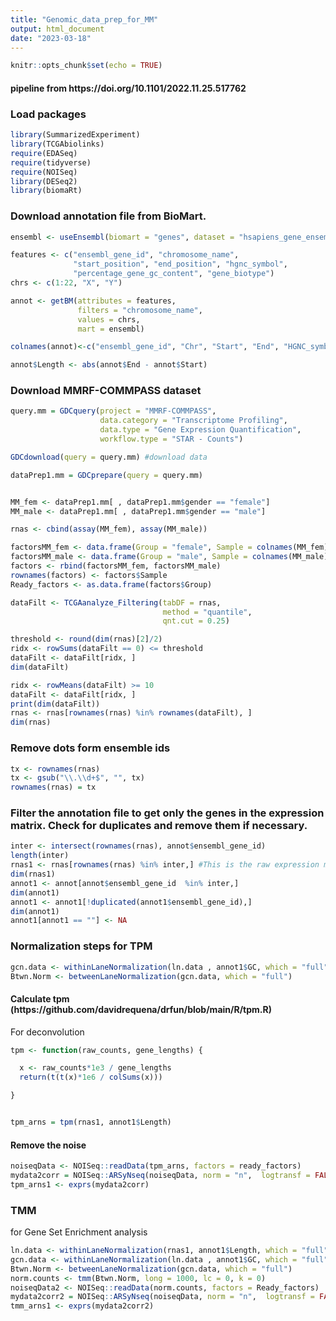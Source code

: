 ```yaml
---
title: "Genomic_data_prep_for_MM"
output: html_document
date: "2023-03-18"
---
```


```r
knitr::opts_chunk$set(echo = TRUE)
```

#### pipeline from https://doi.org/10.1101/2022.11.25.517762

### Load packages

```r
library(SummarizedExperiment)
library(TCGAbiolinks)
require(EDASeq)
require(tidyverse)
require(NOISeq)
library(DESeq2)
library(biomaRt)

```


### Download annotation file from BioMart.

```r
ensembl <- useEnsembl(biomart = "genes", dataset = "hsapiens_gene_ensembl", mirror = "www")

features <- c("ensembl_gene_id", "chromosome_name", 
              "start_position", "end_position", "hgnc_symbol",	
              "percentage_gene_gc_content", "gene_biotype")
chrs <- c(1:22, "X", "Y")

annot <- getBM(attributes = features,
               filters = "chromosome_name",
               values = chrs, 
               mart = ensembl)

colnames(annot)<-c("ensembl_gene_id", "Chr", "Start", "End", "HGNC_symbol", "GC", "Type")

annot$Length <- abs(annot$End - annot$Start)
```

### Download MMRF-COMMPASS dataset

```r
query.mm = GDCquery(project = "MMRF-COMMPASS",
                    data.category = "Transcriptome Profiling",
                    data.type = "Gene Expression Quantification",
                    workflow.type = "STAR - Counts")

GDCdownload(query = query.mm) #download data
```



```r

dataPrep1.mm = GDCprepare(query = query.mm)


MM_fem <- dataPrep1.mm[ , dataPrep1.mm$gender == "female"]
MM_male <- dataPrep1.mm[ , dataPrep1.mm$gender == "male"]

rnas <- cbind(assay(MM_fem), assay(MM_male))
```



```r
factorsMM_fem <- data.frame(Group = "female", Sample = colnames(MM_fem))
factorsMM_male <- data.frame(Group = "male", Sample = colnames(MM_male))
factors <- rbind(factorsMM_fem, factorsMM_male)
rownames(factors) <- factors$Sample
Ready_factors <- as.data.frame(factors$Group)
```



```r
dataFilt <- TCGAanalyze_Filtering(tabDF = rnas,
                                  method = "quantile",
                                  qnt.cut = 0.25)

threshold <- round(dim(rnas)[2]/2)
ridx <- rowSums(dataFilt == 0) <= threshold
dataFilt <- dataFilt[ridx, ]
dim(dataFilt)

ridx <- rowMeans(dataFilt) >= 10
dataFilt <- dataFilt[ridx, ]
print(dim(dataFilt))
rnas <- rnas[rownames(rnas) %in% rownames(dataFilt), ]
dim(rnas)
```

### Remove dots form ensemble ids 

```r
tx <- rownames(rnas)
tx <- gsub("\\.\\d+$", "", tx)
rownames(rnas) = tx
```

### Filter the annotation file to get only the genes in the expression matrix. Check for duplicates and remove them if necessary.

```r
inter <- intersect(rownames(rnas), annot$ensembl_gene_id)
length(inter)
rnas1 <- rnas[rownames(rnas) %in% inter,] #This is the raw expression matrix used in Step 2 as input for DESeq2
dim(rnas1)
annot1 <- annot[annot$ensembl_gene_id  %in% inter,]
dim(annot1)
annot1 <- annot1[!duplicated(annot1$ensembl_gene_id),]
dim(annot1)
annot1[annot1 == ""] <- NA 
```

### Normalization steps for TPM
```r
gcn.data <- withinLaneNormalization(ln.data , annot1$GC, which = "full")
Btwn.Norm <- betweenLaneNormalization(gcn.data, which = "full") 

```

#### Calculate tpm (https://github.com/davidrequena/drfun/blob/main/R/tpm.R)
For deconvolution

```r
tpm <- function(raw_counts, gene_lengths) {

  x <- raw_counts*1e3 / gene_lengths
  return(t(t(x)*1e6 / colSums(x)))

}


tpm_arns = tpm(rnas1, annot1$Length)

```

#### Remove the noise

```r
noiseqData <- NOISeq::readData(tpm_arns, factors = ready_factors)
mydata2corr = NOISeq::ARSyNseq(noiseqData, norm = "n",  logtransf = FALSE)
tpm_arns1 <- exprs(mydata2corr)
```



### TMM

for Gene Set Enrichment analysis

```r
ln.data <- withinLaneNormalization(rnas1, annot1$Length, which = "full")
gcn.data <- withinLaneNormalization(ln.data , annot1$GC, which = "full")
Btwn.Norm <- betweenLaneNormalization(gcn.data, which = "full") 
norm.counts <- tmm(Btwn.Norm, long = 1000, lc = 0, k = 0)
noiseqData2 <- NOISeq::readData(norm.counts, factors = Ready_factors)
mydata2corr2 = NOISeq::ARSyNseq(noiseqData, norm = "n",  logtransf = FALSE)
tmm_arns1 <- exprs(mydata2corr2)
```


